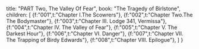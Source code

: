 
  title: "PART Two, The Valley Of Fear",
  book: "The Tragedy of Birlstone",
  children: [
    {f:"001",t:"Chapter I.The Scowrers"},
    {f:"002",t:"Chapter Two.The The Bodymaster"},
    {f:"003",t:"Chapter III. Lodge 341, Vermissa"},
    {f:"004",t:"Chapter IV. The Valley of Fear"},
    {f:"005",t:"Chapter V. The Darkest Hour"},
    {f:"006",t:"Chapter VI. Danger"},
    {f:"007",t:"Chapter VII. The Trapping of Birdy Edwards"},
    {f:"008",t:"Chapter VIII. Epilogue"},
  ]
}

<Content ch={meta.children} />

